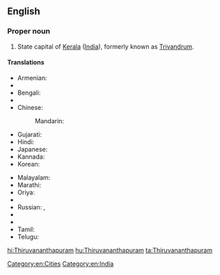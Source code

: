 ==English==
{{wikipedia}}

===Proper noun===
{{en-proper noun}}

# State capital of [[Kerala]] ([[India]]), formerly known as [[Trivandrum]].

====Translations====
{{trans-top|capital of Kerala, India}}
* Armenian: {{t-|hy|Տիրուվանանտապուրամ|tr=Tiruvanantapuram}}
* {{trreq|as}}
* Bengali: {{t-|bn|তিরুবনন্তপুরম|sc=Beng}}
* {{trreq|hne}}
* Chinese:
*: Mandarin: {{t|cmn|特里凡得琅|tr=Tèlǐfándeláng|sc=Hani}}
* Gujarati: {{t-|gu|તિરુવનંતપુરમ્|sc=Gujr}}
* Hindi: {{t-|hi|तिरुअनन्तपुरम्|tr=tiru'anantapuram}}
* Japanese: {{t-|ja|ティルヴァナンタプラム|tr=Tiruvanantapuramu}}
* Kannada: {{t-|kn|ತಿರುವನಂತಪುರಮ್|sc=Knda}}
* Korean: {{t-|ko|티루바난타푸람|sc=Kore}}
{{trans-mid}}
* Malayalam: {{t+|ml|തിരുവനന്തപുരം|tr=Tiruvanŭntapuraṁ|sc=Mlym}}
* Marathi: {{t-|mr|तिरुवनंतपुरम|sc=Deva}}
* Oriya: {{t-|or|ତ୍ରିବେନ୍ଦ୍ରମ|sc=Orya}}
* {{trreq|pa}}
* Russian: {{t-|ru|Тируванантапурам|m|tr=Tiruvanantapuram}},  {{t-|ru|Тривандрум|m|tr=Trivandrum}}
* {{trreq|sat}}
* {{trreq|sip}}
* Tamil: {{t-|ta|திருவனந்தபுரம்|sc=Taml}}
* Telugu: {{t-|te|తిరువనంతపురం}}
{{trans-bottom}}

[[Category:en:Cities]]
[[Category:en:India]]

[[hi:Thiruvananthapuram]]
[[hu:Thiruvananthapuram]]
[[ta:Thiruvananthapuram]]